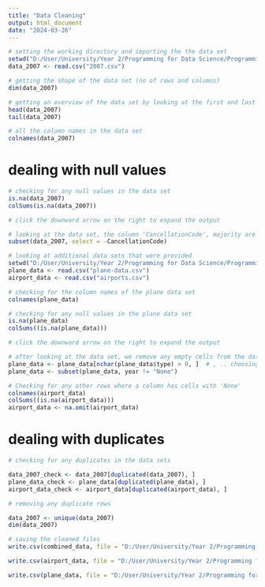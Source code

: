 ---
title: "Data Cleaning"
output: html_document
date: "2024-03-26"
---

```{r}
# setting the working directory and importing the the data set
setwd("D:/User/University/Year 2/Programming for Data Science/Programming Coursework/Extracted years/")
data_2007 <- read.csv("2007.csv")
```

```{r}
# getting the shape of the data set (no of rows and columns)
dim(data_2007)
```

```{r}
# getting an overview of the data set by looking at the first and last 5 records
head(data_2007)
tail(data_2007)
```

```{r}
# all the column names in the data set
colnames(data_2007)
```
# dealing with null values
```{r}
# checking for any null values in the data set
is.na(data_2007)
colSums(is.na(data_2007))

# click the downward arrow on the right to expand the output
```

```{r}
# looking at the data set, the column 'CancellationCode', majority are empty cells hence REMOVED
subset(data_2007, select = -CancellationCode)
```

```{r}
# looking at additional data sets that were provided
setwd("D:/User/University/Year 2/Programming for Data Science/Programming Coursework/Additional files/")
plane_data <- read.csv("plane-data.csv")
airport_data <- read.csv("airports.csv")
```

```{r}
# checking for the column names of the plane data set
colnames(plane_data)

# checking for any null values in the plane data set
is.na(plane_data)
colSums((is.na(plane_data)))

# click the downward arrow on the right to expand the output
```

```{r}
# after looking at the data set, we remove any empty cells from the data set, and the records with 'None' will be removed aswell
plane_data <- plane_data[nchar(plane_data$type) > 0, ]  # , .. choosing all the columns
plane_data <- subset(plane_data, year != "None")
```

```{r}
# Checking for any other rows where a column has cells with 'None'
colnames(airport_data)
colSums((is.na(airport_data)))
airport_data <- na.omit(airport_data)
```
# dealing with duplicates
```{r}
# checking for any duplicates in the data sets

data_2007_check <- data_2007[duplicated(data_2007), ]
plane_data_check <- plane_data[duplicated(plane_data), ]
airport_data_check <- airport_data[duplicated(airport_data), ]
```

```{r}
# removing any duplicate rows

data_2007 <- unique(data_2007)
dim(data_2007)
```

```{r}
# saving the cleaned files
write.csv(combined_data, file = "D:/User/University/Year 2/Programming for Data Science/Programming Coursework/R cleaned files/data_2007.csv", row.names = FALSE)

write.csv(airport_data, file = "D:/User/University/Year 2/Programming for Data Science/Programming Coursework/R cleaned files/airport_data.csv", row.names = FALSE)

write.csv(plane_data, file = "D:/User/University/Year 2/Programming for Data Science/Programming Coursework/R cleaned files/plane_data.csv", row.names = FALSE)
```

